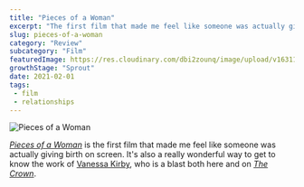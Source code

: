 ```yaml
---
title: "Pieces of a Woman"
excerpt: "The first film that made me feel like someone was actually giving birth on screen"
slug: pieces-of-a-woman
category: "Review"
subcategory: "Film"
featuredImage: https://res.cloudinary.com/dbi2zounq/image/upload/v1631177280/titles/pieces-of-a-woman_ljypu1.png
growthStage: "Sprout"
date: 2021-02-01
tags:
 - film
 - relationships
---   
```

![Pieces of a Woman](./pieces-of-a-woman.png)

[_Pieces of a Woman_](https://www.imdb.com/title/tt11161474/) is the first film that made me feel like someone was actually giving birth on screen. It's also a really wonderful way to get to know the work of [Vanessa Kirby](https://www.imdb.com/name/nm3948952/?ref_=tt_cl_t1), who is a blast both here and on [_The Crown_](https://www.imdb.com/title/tt4786824/?ref_=nm_flmg_act_11).  
